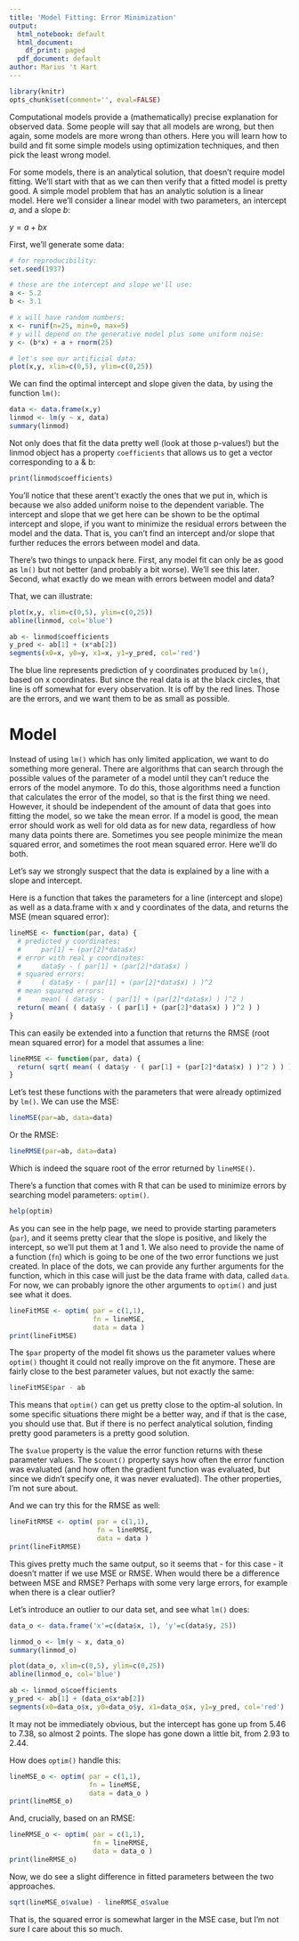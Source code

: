 ```yaml
---
title: 'Model Fitting: Error Minimization'
output:
  html_notebook: default
  html_document:
    df_print: paged
  pdf_document: default
author: Marius 't Hart
---
```


```r
library(knitr)
opts_chunk$set(comment='', eval=FALSE)
```

Computational models provide a (mathematically) precise explanation for observed data. Some people will say that all models are wrong, but then again, some models are more wrong than others. Here you will learn how to build and fit some simple models using optimization techniques, and then pick the least wrong model.

For some models, there is an analytical solution, that doesn't require model fitting. We'll start with that as we can then verify that a fitted model is pretty good. A simple model problem that has an analytic solution is a linear model. Here we'll consider a linear model with two parameters, an intercept _a_, and a slope _b_:

$y = a + bx$

First, we'll generate some data:

```r
# for reproducibility:
set.seed(1937)

# these are the intercept and slope we'll use:
a <- 5.2
b <- 3.1

# x will have random numbers:
x <- runif(n=25, min=0, max=5)
# y will depend on the generative model plus some uniform noise:
y <- (b*x) + a + rnorm(25)

# let's see our artificial data:
plot(x,y, xlim=c(0,5), ylim=c(0,25))
```

We can find the optimal intercept and slope given the data, by using the function `lm()`:

```r
data <- data.frame(x,y)
linmod <- lm(y ~ x, data)
summary(linmod)
```

Not only does that fit the data pretty well (look at those p-values!) but the linmod object has a property `coefficients` that allows us to get a vector corresponding to a & b:

```r
print(linmod$coefficients)
```

You'll notice that these arent't exactly the ones that we put in, which is because we also added uniform noise to the dependent variable. The intercept and slope that we get here can be shown to be the optimal intercept and slope, if you want to minimize the residual errors between the model and the data. That is, you can't find an intercept and/or slope that further reduces the errors between model and data.

There's two things to unpack here. First, any model fit can only be as good as `lm()` but not better (and probably a bit worse). We'll see this later. Second, what exactly do we mean with errors between model and data?

That, we can illustrate:

```r
plot(x,y, xlim=c(0,5), ylim=c(0,25))
abline(linmod, col='blue')

ab <- linmod$coefficients
y_pred <- ab[1] + (x*ab[2])
segments(x0=x, y0=y, x1=x, y1=y_pred, col='red')
```

The blue line represents prediction of y coordinates produced by `lm()`, based on x coordinates. But since the real data is at the black circles, that line is off somewhat for every observation. It is off by the red lines. Those are the errors, and we want them to be as small as possible.

# Model

Instead of using `lm()` which has only limited application, we want to do something more general. There are algorithms that can search through the possible values of the parameter of a model until they can't reduce the errors of the model anymore. To do this, those algorithms need a function that calculates the error of the model, so that is the first thing we need. However, it should be independent of the amount of data that goes into fitting the model, so we take the mean error. If a model is good, the mean error should work as well for old data as for new data, regardless of how many data points there are. Sometimes you see people minimize the mean squared error, and sometimes the root mean squared error. Here we'll do both.

Let's say we strongly suspect that the data is explained by a line with a slope and intercept.

Here is a function that takes the parameters for a line (intercept and slope) as well as a data.frame with x and y coordinates of the data, and returns the MSE (mean squared error):

```r
lineMSE <- function(par, data) {
  # predicted y coordinates: 
  #     par[1] + (par[2]*data$x)
  # error with real y coordinates: 
  #     data$y - ( par[1] + (par[2]*data$x) )
  # squared errors:
  #     ( data$y - ( par[1] + (par[2]*data$x) ) )^2
  # mean squared errors:
  #     mean( ( data$y - ( par[1] + (par[2]*data$x) ) )^2 )
  return( mean( ( data$y - ( par[1] + (par[2]*data$x) ) )^2 ) )
}
```

This can easily be extended into a function that returns the RMSE (root mean squared error) for a model that assumes a line:

```r
lineRMSE <- function(par, data) {
  return( sqrt( mean( ( data$y - ( par[1] + (par[2]*data$x) ) )^2 ) ) )
}
```

Let's test these functions with the parameters that were already optimized by `lm()`. We can use the MSE:

```r
lineMSE(par=ab, data=data)
```

Or the RMSE:

```r
lineRMSE(par=ab, data=data)
```

Which is indeed the square root of the error returned by `lineMSE()`.

There's a function that comes with R that can be used to minimize errors by searching model parameters: `optim()`.

```r
help(optim)
```

As you can see in the help page, we need to provide starting parameters (`par`), and it seems pretty clear that the slope is positive, and likely the intercept, so we'll put them at 1 and 1. We also need to provide the name of a function (`fn`) which is going to be one of the two error functions we just created. In place of the dots, we can provide any further arguments for the function, which in this case will just be the data frame with data, called `data`. For now, we can probably ignore the other arguments to `optim()` and just see what it does.

```r
lineFitMSE <- optim( par = c(1,1),
                     fn = lineMSE,
                     data = data )
print(lineFitMSE)
```

The `$par` property of the model fit shows us the parameter values where `optim()` thought it could not really improve on the fit anymore. These are fairly close to the best parameter values, but not exactly the same:

```r
lineFitMSE$par - ab
```

This means that `optim()` can get us pretty close to the optim-al solution. In some specific situations there might be a better way, and if that is the case, you should use that. But if there is no perfect analytical solution, finding pretty good parameters is a pretty good solution.

The `$value` property is the value the error function returns with these parameter values. The `$count()` property says how often the error function was evaluated (and how often the gradient function was evaluated, but since we didn't specify one, it was never evaluated). The other properties, I'm not sure about.

And we can try this for the RMSE as well:

```r
lineFitRMSE <- optim( par = c(1,1),
                      fn = lineRMSE,
                      data = data )
print(lineFitRMSE)
```

This gives pretty much the same output, so it seems that - for this case - it doesn't matter if we use MSE or RMSE. When would there be a difference between MSE and RMSE? Perhaps with some very large errors, for example when there is a clear outlier?

Let's introduce an outlier to our data set, and see what `lm()` does:

```r
data_o <- data.frame('x'=c(data$x, 1), 'y'=c(data$y, 25))

linmod_o <- lm(y ~ x, data_o)
summary(linmod_o)

plot(data_o, xlim=c(0,5), ylim=c(0,25))
abline(linmod_o, col='blue')

ab <- linmod_o$coefficients
y_pred <- ab[1] + (data_o$x*ab[2])
segments(x0=data_o$x, y0=data_o$y, x1=data_o$x, y1=y_pred, col='red')
```

It may not be immediately obvious, but the intercept has gone up from 5.46 to 7.38, so almost 2 points. The slope has gone down a little bit, from 2.93 to 2.44.

How does `optim()` handle this:

```r
lineMSE_o <- optim( par = c(1,1),
                    fn = lineMSE, 
                    data = data_o )
print(lineMSE_o)
```

And, crucially, based on an RMSE:

```r
lineRMSE_o <- optim( par = c(1,1),
                     fn = lineRMSE, 
                     data = data_o )
print(lineRMSE_o)
```

Now, we do see a slight difference in fitted parameters between the two approaches.

```r
sqrt(lineMSE_o$value) - lineRMSE_o$value 
```

That is, the squared error is somewhat larger in the MSE case, but I'm not sure I care about this so much.

